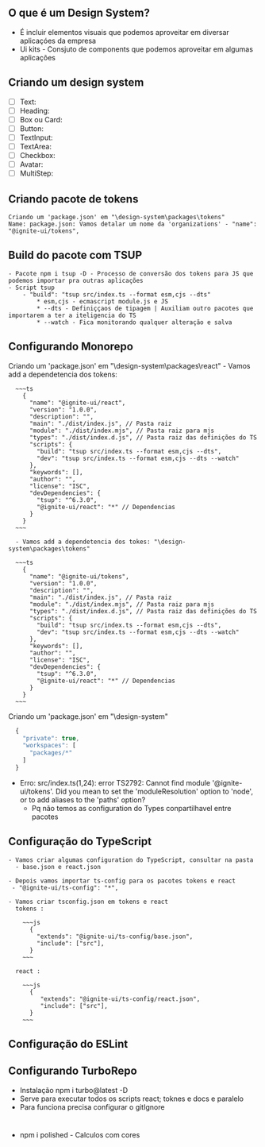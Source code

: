 ## O que é um Design System?
  - É incluir elementos visuais que podemos aproveitar em diversar aplicaçóes da empresa
  - Ui kits - Consjuto de components que podemos aproveitar em algumas aplicações

## Criando um design system
  - [ ] Text: 
  - [ ] Heading:
  - [ ] Box ou Card:
  - [ ] Button: 
  - [ ] TextInput:
  - [ ] TextArea:
  - [ ] Checkbox:
  - [ ] Avatar:
  - [ ] MultiStep:

## Criando pacote de tokens
    Criando um 'package.json' em "\design-system\packages\tokens"
    Name: package.json: Vamos detalar um nome da 'organizations' - "name": "@ignite-ui/tokens",

## Build do pacote com TSUP
    - Pacote npm i tsup -D - Processo de conversão dos tokens para JS que podemos importar pra outras aplicações
    - Script tsup 
        - "build": "tsup src/index.ts --format esm,cjs --dts" 
            * esm,cjs - ecmascript module.js e JS
            * --dts - Definiççaos de tipagem | Auxiliam outro pacotes que importarem a ter a iteligencia do TS
            * --watch - Fica monitorando qualquer alteração e salva

## Configurando Monorepo
  Criando um 'package.json' em "\design-system\packages\react"
    - Vamos add a dependetencia dos tokens:

      ~~~ts
        {
          "name": "@ignite-ui/react",
          "version": "1.0.0",
          "description": "",
          "main": "./dist/index.js", // Pasta raiz
          "module": "./dist/index.mjs", // Pasta raiz para mjs
          "types": "./dist/index.d.js", // Pasta raiz das definições do TS
          "scripts": {
            "build": "tsup src/index.ts --format esm,cjs --dts",
            "dev": "tsup src/index.ts --format esm,cjs --dts --watch"
          },
          "keywords": [],
          "author": "",
          "license": "ISC",
          "devDependencies": {
            "tsup": "^6.3.0",
            "@ignite-ui/react": "*" // Dependencias
          }
        }
      ~~~

      - Vamos add a dependetencia dos tokes: "\design-system\packages\tokens"

      ~~~ts
        {
          "name": "@ignite-ui/tokens",
          "version": "1.0.0",
          "description": "",
          "main": "./dist/index.js", // Pasta raiz
          "module": "./dist/index.mjs", // Pasta raiz para mjs
          "types": "./dist/index.d.js", // Pasta raiz das definições do TS
          "scripts": {
            "build": "tsup src/index.ts --format esm,cjs --dts",
            "dev": "tsup src/index.ts --format esm,cjs --dts --watch"
          },
          "keywords": [],
          "author": "",
          "license": "ISC",
          "devDependencies": {
            "tsup": "^6.3.0",
            "@ignite-ui/react": "*" // Dependencias
          }
        }
      ~~~


  Criando um 'package.json' em "\design-system" 
  ~~~ts
    {
      "private": true,
      "workspaces": [
        "packages/*"
      ]
    }
  ~~~

  - Erro: src/index.ts(1,24): error TS2792: Cannot find module '@ignite-ui/tokens'. Did you mean to set the 'moduleResolution' option to 'node', or to add aliases to the 'paths' option?
    - Pq não temos as configuration do Types conpartilhavel entre pacotes

## Configuração do TypeScript
    - Vamos criar algumas configuration do TypeScript, consultar na pasta
      - base.json e react.json

    - Depois vamos importar ts-config para os pacotes tokens e react
     - "@ignite-ui/ts-config": "*",

    - Vamos criar tsconfig.json em tokens e react
      tokens :

        ~~~js
          {
            "extends": "@ignite-ui/ts-config/base.json",
            "include": ["src"],
          }
        ~~~

      react : 

        ~~~js
          {
             "extends": "@ignite-ui/ts-config/react.json",
             "include": ["src"],
          }
        ~~~

## Configuração do ESLint

## Configurando TurboRepo
  - Instalação  npm i turbo@latest -D
  - Serve para executar todos os scripts react; toknes e docs e paralelo
  - Para funciona precisa configurar o gitIgnore 



#
- npm i polished  - Calculos com cores




